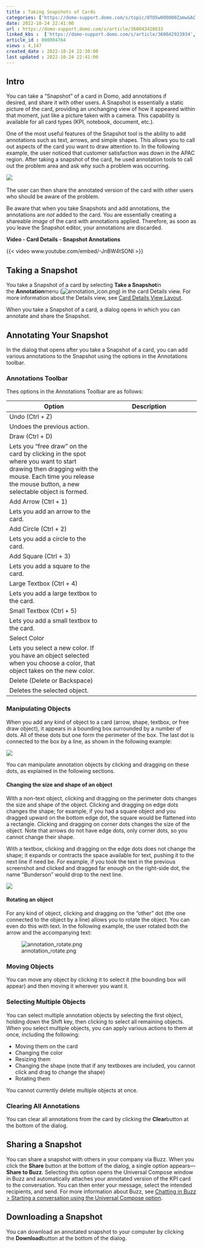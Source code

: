 ```yaml
---
title : Taking Snapshots of Cards
categories: ['https://domo-support.domo.com/s/topic/0TO5w000000ZamwGAC']
date: 2022-10-24 22:41:00
url : https://domo-support.domo.com/s/article/360043428633
linked_kbs :  ['https://domo-support.domo.com/s/article/360042923934', 'https://domo-support.domo.com/s/article/360043429913', 'https://domo-support.domo.com/s/article/360043428633', 'https://domo-support.domo.com/s/article/360043429953', 'https://domo-support.domo.com/s/article/360043429933', 'https://domo-support.domo.com/s/article/360042925574', 'https://domo-support.domo.com/s/article/360042925494', 'https://domo-support.domo.com/s/article/360043429693', 'https://domo-support.domo.com/s/topic/0TO5w000000ZamwGAC', 'https://domo-support.domo.com/s/knowledge-base']
article_id : 000004764
views : 4,147
created_date : 2022-10-24 22:30:00
last updated : 2022-10-24 22:41:00
---
```




Intro
-----


You can take a "Snapshot" of a card in Domo, add annotations if desired, and share it with other users. A Snapshot is essentially a static picture of the card, providing an unchanging view of how it appeared within that moment, just like a picture taken with a camera. This capability is available for all card types (KPI, notebook, document, etc.).


One of the most useful features of the Snapshot tool is the ability to add annotations such as text, arrows, and simple shapes. This allows you to call out aspects of the card you want to draw attention to. In the following example, the user noticed that customer satisfaction was down in the APAC region. After taking a snapshot of the card, he used annotation tools to call out the problem area and ask why such a problem was occurring.


![](0.png)      


The user can then share the annotated version of the card with other users who should be aware of the problem.


Be aware that when you take Snapshots and add annotations, the annotations are *not* added to the card. You are essentially creating a shareable *image* of the card with annotations applied. Therefore, as soon as you leave the Snapshot editor, your annotations are discarded.


**Video - Card Details - Snapshot Annotations**


{{< video www.youtube.com/embed/-JnBW4tSONI >}}
 


Taking a Snapshot
-----------------


You take a Snapshot of a card by selecting **Take a Snapshot**in the **Annotation**menu (![annotation_icon.png](annotation_icon.png)) in the card Details view. For more information about the Details view, see [Card Details View Layout](..\card_details_view_layout\index.qmd "Card Details View Layout").


When you take a Snapshot of a card, a dialog opens in which you can annotate and share the Snapshot.


Annotating Your Snapshot
------------------------


In the dialog that opens after you take a Snapshot of a card, you can add various annotations to the Snapshot using the options in the Annotations toolbar.


### Annotations Toolbar


Thes options in the Annotations Toolbar are as follows:




| Option | Description |
| --- | --- |
| Undo (Ctrl + Z)
 | Undoes the previous action. |
| Draw (Ctrl + D)
 | Lets you "free draw" on the card by clicking in the spot where you want to start drawing then dragging with the mouse. Each time you release the mouse button, a new selectable object is formed.  |
| Add Arrow (Ctrl + 1)
 | Lets you add an arrow to the card.  |
| Add Circle (Ctrl + 2)
 | Lets you add a circle to the card.  |
| Add Square (Ctrl + 3)
 | Lets you add a square to the card. |
| Large Textbox (Ctrl + 4)
 | Lets you add a large textbox to the card.  |
| Small Textbox (Ctrl + 5)
 | Lets you add a small textbox to the card. |
| Select Color 
 | Lets you select a new color. If you have an object selected when you choose a color, that object takes on the new color.  |
| Delete (Delete or Backspace)
 | Deletes the selected object. |


### Manipulating Objects


When you add any kind of object to a card (arrow, shape, textbox, or free draw object), it appears in a bounding box surrounded by a number of dots. All of these dots but one form the perimeter of the box. The last dot is connected to the box by a line, as shown in the following example:


![](11.png)


You can manipulate annotation objects by clicking and dragging on these dots, as explained in the following sections.


#### Changing the size and shape of an object


With a non-text object, clicking and dragging on the perimeter dots changes the size and shape of the object. Clicking and dragging on edge dots changes the shape; for example, if you had a square object and you dragged upward on the bottom edge dot, the square would be flattened into a rectangle. Clicking and dragging on corner dots changes the size of the object. Note that arrows do not have edge dots, only corner dots, so you cannot change their shape. 


With a textbox, clicking and dragging on the edge dots does not change the shape; it expands or contracts the space available for text, pushing it to the next line if need be. For example, if you took the text in the previous screenshot and clicked and dragged far enough on the right-side dot, the name "Bunderson" would drop to the next line.


![](12.png)


#### Rotating an object


For any kind of object, clicking and dragging on the "other" dot (the one connected to the object by a line) allows you to rotate the object. You can even do this with text. In the following example, the user rotated both the arrow and the accompanying text:


![annotation_rotate.png](annotation_rotate.png)


### Moving Objects


You can move any object by clicking it to select it (the bounding box will appear) and then moving it wherever you want it.


### Selecting Multiple Objects


You can select multiple annotation objects by selecting the first object, holding down the Shift key, then clicking to select all remaining objects. When you select multiple objects, you can apply various actions to them at once, including the following:



* Moving them on the card
* Changing the color
* Resizing them
* Changing the shape (note that if any textboxes are included, you cannot click and drag to change the shape)
* Rotating them


You cannot currently delete multiple objects at once.


### Clearing All Annotations


You can clear all annotations from the card by clicking the **Clear**button at the bottom of the dialog. 


Sharing a Snapshot
------------------


You can share a snapshot with others in your company via Buzz. When you click the **Share** button at the bottom of the dialog, a single option appears—**Share to Buzz**. Selecting this option opens the Universal Compose window in Buzz and automatically attaches your annotated version of the KPI card to the conversation. You can then enter your message, select the intended recipients, and send. For more information about Buzz, see [Chatting in Buzz > Starting a conversation using the Universal Compose option](..\chatting_in_buzz\index.qmd "Chatting in Buzz").


Downloading a Snapshot
----------------------


You can download an annotated snapshot to your computer by clicking the **Download**button at the bottom of the dialog.